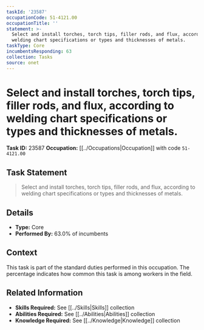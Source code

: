 ```yaml
---
taskId: '23587'
occupationCode: 51-4121.00
occupationTitle: ''
statement: >-
  Select and install torches, torch tips, filler rods, and flux, according to
  welding chart specifications or types and thicknesses of metals.
taskType: Core
incumbentsResponding: 63
collection: Tasks
source: onet
---
```

# Select and install torches, torch tips, filler rods, and flux, according to welding chart specifications or types and thicknesses of metals.

**Task ID:** 23587
**Occupation:** [[../Occupations|Occupation]] with code `51-4121.00`

## Task Statement

> Select and install torches, torch tips, filler rods, and flux, according to welding chart specifications or types and thicknesses of metals.

## Details

- **Type:** Core
- **Performed By:** 63.0% of incumbents

## Context

This task is part of the standard duties performed in this occupation. The percentage indicates how common this task is among workers in the field.

## Related Information

- **Skills Required:** See [[../Skills|Skills]] collection
- **Abilities Required:** See [[../Abilities|Abilities]] collection
- **Knowledge Required:** See [[../Knowledge|Knowledge]] collection
